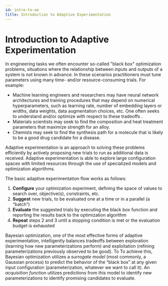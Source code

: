 ```yaml
---
id: intro-to-ae
title: Introduction to Adaptive Experimentation
---
```



# Introduction to Adaptive Experimentation

In engineering tasks we often encounter so-called "black box" optimization
problems, situations where the relationship between inputs and outputs of a
system is not known in advance. In these scenarios practitioners must tune
parameters using many time- and/or resource-consuming trials. For example:

- Machine learning engineers and researchers may have neural network
  architectures and training procedures that may depend on numerical
  hyperparameters, such as learning rate, number of embedding layers or widths,
  data weights, data augmentation choices, etc. One often seeks to understand
  and/or optimize with respect to these tradeoffs .
- Materials scientists may seek to find the composition and heat treatment
  parameters that maximize strength for an alloy.
- Chemists may seek to find the synthesis path for a molecule that is likely to
  be a good drug candidate for a disease.

Adaptive experimentation is an approach to solving these problems efficiently by
actively proposing new trials to run as additional data is received. Adaptive
experimentation is able to explore large configuration spaces with limited
resources through the use of specialized models and optimization algorithms.

The basic adaptive experimentation flow works as follows:

1. **Configure** your optimization experiment, defining the space of values to
   search over, objective(s), constraints, etc.
2. **Suggest** new trials, to be evaluated one at a time or in a parallel (a
   “batch”)
3. **Evaluate** the suggested trials by executing the black box function and
   reporting the results back to the optimization algorithm
4. **Repeat** steps 2 and 3 until a stopping condition is met or the evaluation
   budget is exhausted

<center><Traditional_vs_Adaptive alt="Traditional vs. Adaptive design" width="60%" height="auto"/></center>

Bayesian optimization, one of the most effective forms of adaptive
experimentation, intelligently balances tradeoffs between exploration (learning
how new parameterizations perform) and exploitation (refining parameterizations
previously observed to be good). To To achieve this, Bayesian optimization
utilizes a *surrogate model* (most commonly, a Gaussian process) to predict the
behavior of the “black box” at any given input configuration (parameterization,
whatever we want to call it). An *acquisition function* utilizes predictions from
this model to identify new parameterizations to identify promising candidates to
evaluate.
